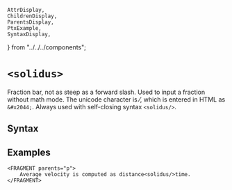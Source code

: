     AttrDisplay,
    ChildrenDisplay,
    ParentsDisplay,
    PtxExample,
    SyntaxDisplay,
} from "../../../components";

# `<solidus>`

Fraction bar, not as steep as a forward slash.
Used to input a fraction without math mode.
The unicode character is &#x2044;, which is entered in HTML as `&#x2044;`.
Always used with self-closing syntax `<solidus/>`.

## Syntax

<SyntaxDisplay name="solidus" />

## Examples

```ptx-example
<FRAGMENT parents="p">
    Average velocity is computed as distance<solidus/>time.
</FRAGMENT>
```
